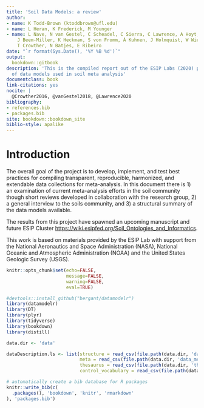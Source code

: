 ```yaml
--- 
title: 'Soil Data Models: a review'
author:
- name: K Todd-Brown (ktoddbrown@ufl.edu)
- name: L Heran, K Frederick, M Younger
- name: L Nave, N van Gestel, C Scheadel, C Sierra, C Lawrence, A Hoyt, S Stoner,
    J Beem-Miller, K Heckman, S von Fromm, Á Kuhnen, J Holmquist, W Wieder, S Earl,
    T Crowther, N Batjes, E Ribeiro
date: "`r format(Sys.Date(), '%Y %B %d')`"
output: 
  bookdown::gitbook
description: 'This is the compiled report out of the ESIP Labs (2020) project: Survey
  of data models used in soil meta analysis'
documentclass: book
link-citations: yes
nocite: |
  @Crowther2016, @vanGestel2018, @Lawrence2020
bibliography:
- references.bib
- packages.bib
site: bookdown::bookdown_site
biblio-style: apalike
---
```


# Introduction

The overall goal of the project is to develop, implement, and test best practices for compiling transparent, reproducible, harmonized, and extendable data collections for meta-analysis. 
In this document there is 
1) an examination of current meta-analysis efforts in the soil community though short reviews developed in collaboration with the research group, 
2) a general interview to the soils community, and 
3) a structural summary of the data models available.

The results from this project have spawned an upcoming manuscript and future ESIP Cluster [https://wiki.esipfed.org/Soil_Ontologies_and_Informatics](https://wiki.esipfed.org/Soil_Ontologies_and_Informatics).

This work is based on materials provided by the ESIP Lab with support from the National Aeronautics and Space Administration (NASA), National Oceanic and Atmospheric Administration (NOAA) and the United States Geologic Survey (USGS).

```r
knitr::opts_chunk$set(echo=FALSE,
                      message=FALSE,
                      warning=FALSE,
                      eval=TRUE)
```



```r
#devtools::install_github("bergant/datamodelr")
library(datamodelr)
library(DT)
library(plyr)
library(tidyverse)
library(bookdown)
library(distill)

data.dir <- 'data'

dataDescription.ls <- list(structure = read_csv(file.path(data.dir, 'data_structure.csv'), col_types = strrep('c', 4) ),
                           meta = read_csv(file.path(data.dir, 'data_meta.csv'), col_types = strrep('c', 5)),
                           thesaurus = read_csv(file.path(data.dir, 'thesaurus.csv'), col_types = strrep('c', 6)),
                           control_vocabulary = read_csv(file.path(data.dir, 'control_vocabulary.csv'), col_types = strrep('c', 4)))

```


```r
# automatically create a bib database for R packages
knitr::write_bib(c(
  .packages(), 'bookdown', 'knitr', 'rmarkdown'
), 'packages.bib')
```
